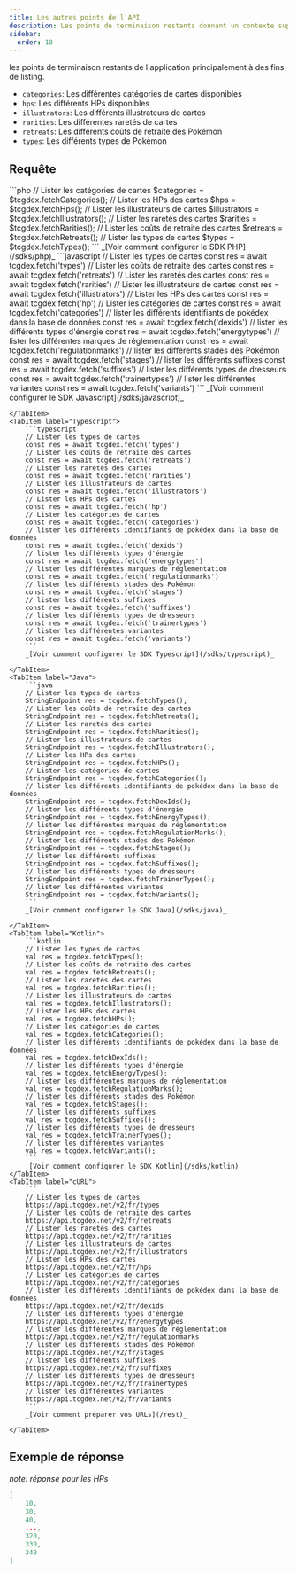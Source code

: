 ```yaml
---
title: Les autres points de l'API
description: Les points de terminaison restants donnant un contexte supplémentaire
sidebar:
  order: 10
---
```


les points de terminaison restants de l'application principalement à des fins de listing.

- `categories`: Les différentes catégories de cartes disponibles
- `hps`: Les différents HPs disponibles
- `illustrators`: Les différents illustrateurs de cartes
- `rarities`: Les différentes raretés de cartes
- `retreats`: Les différents coûts de retraite des Pokémon
- `types`: Les différents types de Pokémon

## Requête
<Tabs syncKey="sdk">
	<TabItem label="PHP">
		```php
		// Lister les catégories de cartes
		$categories = $tcgdex.fetchCategories();
		// Lister les HPs des cartes
		$hps = $tcgdex.fetchHps();
		// Lister les illustrateurs de cartes
		$illustrators = $tcgdex.fetchIllustrators();
		// Lister les raretés des cartes
		$rarities = $tcgdex.fetchRarities();
		// Lister les coûts de retraite des cartes
		$retreats = $tcgdex.fetchRetreats();
		// Lister les types de cartes
		$types = $tcgdex.fetchTypes();
		```
		_[Voir comment configurer le SDK PHP](/sdks/php)_
	</TabItem>
	<TabItem label="Javascript">
		```javascript
		// Lister les types de cartes
		const res = await tcgdex.fetch('types')
		// Lister les coûts de retraite des cartes
		const res = await tcgdex.fetch('retreats')
		// Lister les raretés des cartes
		const res = await tcgdex.fetch('rarities')
		// Lister les illustrateurs de cartes
		const res = await tcgdex.fetch('illustrators')
		// Lister les HPs des cartes
		const res = await tcgdex.fetch('hp')
		// Lister les catégories de cartes
		const res = await tcgdex.fetch('categories')
		// lister les différents identifiants de pokédex dans la base de données
		const res = await tcgdex.fetch('dexids')
		// lister les différents types d'énergie
		const res = await tcgdex.fetch('energytypes')
		// lister les différentes marques de réglementation
		const res = await tcgdex.fetch('regulationmarks')
		// lister les différents stades des Pokémon
		const res = await tcgdex.fetch('stages')
		// lister les différents suffixes
		const res = await tcgdex.fetch('suffixes')
		// lister les différents types de dresseurs
		const res = await tcgdex.fetch('trainertypes')
		// lister les différentes variantes
		const res = await tcgdex.fetch('variants')
		```
		_[Voir comment configurer le SDK Javascript](/sdks/javascript)_

	</TabItem>
	<TabItem label="Typescript">
		```typescript
		// Lister les types de cartes
		const res = await tcgdex.fetch('types')
		// Lister les coûts de retraite des cartes
		const res = await tcgdex.fetch('retreats')
		// Lister les raretés des cartes
		const res = await tcgdex.fetch('rarities')
		// Lister les illustrateurs de cartes
		const res = await tcgdex.fetch('illustrators')
		// Lister les HPs des cartes
		const res = await tcgdex.fetch('hp')
		// Lister les catégories de cartes
		const res = await tcgdex.fetch('categories')
		// lister les différents identifiants de pokédex dans la base de données
		const res = await tcgdex.fetch('dexids')
		// lister les différents types d'énergie
		const res = await tcgdex.fetch('energytypes')
		// lister les différentes marques de réglementation
		const res = await tcgdex.fetch('regulationmarks')
		// lister les différents stades des Pokémon
		const res = await tcgdex.fetch('stages')
		// lister les différents suffixes
		const res = await tcgdex.fetch('suffixes')
		// lister les différents types de dresseurs
		const res = await tcgdex.fetch('trainertypes')
		// lister les différentes variantes
		const res = await tcgdex.fetch('variants')
		```
		_[Voir comment configurer le SDK Typescript](/sdks/typescript)_

	</TabItem>
	<TabItem label="Java">
		```java
		// Lister les types de cartes
		StringEndpoint res = tcgdex.fetchTypes();
		// Lister les coûts de retraite des cartes
		StringEndpoint res = tcgdex.fetchRetreats();
		// Lister les raretés des cartes
		StringEndpoint res = tcgdex.fetchRarities();
		// Lister les illustrateurs de cartes
		StringEndpoint res = tcgdex.fetchIllustrators();
		// Lister les HPs des cartes
		StringEndpoint res = tcgdex.fetchHPs();
		// Lister les catégories de cartes
		StringEndpoint res = tcgdex.fetchCategories();
		// lister les différents identifiants de pokédex dans la base de données
		StringEndpoint res = tcgdex.fetchDexIds();
		// lister les différents types d'énergie
		StringEndpoint res = tcgdex.fetchEnergyTypes();
		// lister les différentes marques de réglementation
		StringEndpoint res = tcgdex.fetchRegulationMarks();
		// lister les différents stades des Pokémon
		StringEndpoint res = tcgdex.fetchStages();
		// lister les différents suffixes
		StringEndpoint res = tcgdex.fetchSuffixes();
		// lister les différents types de dresseurs
		StringEndpoint res = tcgdex.fetchTrainerTypes();
		// lister les différentes variantes
		StringEndpoint res = tcgdex.fetchVariants();
		```
		_[Voir comment configurer le SDK Java](/sdks/java)_

	</TabItem>
	<TabItem label="Kotlin">
		```kotlin
		// Lister les types de cartes
		val res = tcgdex.fetchTypes();
		// Lister les coûts de retraite des cartes
		val res = tcgdex.fetchRetreats();
		// Lister les raretés des cartes
		val res = tcgdex.fetchRarities();
		// Lister les illustrateurs de cartes
		val res = tcgdex.fetchIllustrators();
		// Lister les HPs des cartes
		val res = tcgdex.fetchHPs();
		// Lister les catégories de cartes
		val res = tcgdex.fetchCategories();
		// lister les différents identifiants de pokédex dans la base de données
		val res = tcgdex.fetchDexIds();
		// lister les différents types d'énergie
		val res = tcgdex.fetchEnergyTypes();
		// lister les différentes marques de réglementation
		val res = tcgdex.fetchRegulationMarks();
		// lister les différents stades des Pokémon
		val res = tcgdex.fetchStages();
		// lister les différents suffixes
		val res = tcgdex.fetchSuffixes();
		// lister les différents types de dresseurs
		val res = tcgdex.fetchTrainerTypes();
		// lister les différentes variantes
		val res = tcgdex.fetchVariants();
		```
		_[Voir comment configurer le SDK Kotlin](/sdks/kotlin)_
	</TabItem>
	<TabItem label="cURL">
		```
		// Lister les types de cartes
		https://api.tcgdex.net/v2/fr/types
		// Lister les coûts de retraite des cartes
		https://api.tcgdex.net/v2/fr/retreats
		// Lister les raretés des cartes
		https://api.tcgdex.net/v2/fr/rarities
		// Lister les illustrateurs de cartes
		https://api.tcgdex.net/v2/fr/illustrators
		// Lister les HPs des cartes
		https://api.tcgdex.net/v2/fr/hps
		// Lister les catégories de cartes
		https://api.tcgdex.net/v2/fr/categories
		// lister les différents identifiants de pokédex dans la base de données
		https://api.tcgdex.net/v2/fr/dexids
		// lister les différents types d'énergie
		https://api.tcgdex.net/v2/fr/energytypes
		// lister les différentes marques de réglementation
		https://api.tcgdex.net/v2/fr/regulationmarks
		// lister les différents stades des Pokémon
		https://api.tcgdex.net/v2/fr/stages
		// lister les différents suffixes
		https://api.tcgdex.net/v2/fr/suffixes
		// lister les différents types de dresseurs
		https://api.tcgdex.net/v2/fr/trainertypes
		// lister les différentes variantes
		https://api.tcgdex.net/v2/fr/variants
		```
		_[Voir comment préparer vos URLs](/rest)_

	</TabItem>
</Tabs>

## Exemple de réponse

_note: réponse pour les HPs_

```json
[
	10,
	30,
	40,
	...,
	320,
	330,
	340
]
```
